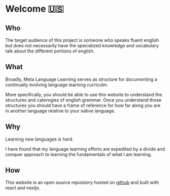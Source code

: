 # Welcome 🇺🇸

## Who

The target audience of this project is someone who speaks fluent english but does not necessarily have the specialized knowledge and vocabulary talk about the different portions of english.

## What

Broadly, Meta Language Learning serves as structure for documenting a continually evolving language learning curriculm. 

More specifically, you should be able to use this website to understand the structures and caterogies of english grammar. Once you understand those structures you should have a frame of reference for how far along you are in another language relative to your native language.

## Why

Learning new languages is hard.

I have found that my language learning efforts are expedited by a divide and conquer approach to learning the fundamentals of what I am learning.

## How

This website is an open source repoistory hosted on [github](https://github.com/jackdfraser/meta-language-learning) and built with react and nextjs.
